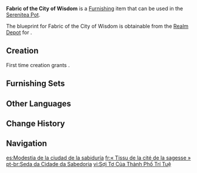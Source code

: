 {{Furnishing Infobox
|id             = 370726
|image          = Item Fabric of the City of Wisdom.png
|category       = Building
|subcategory    = Sumeru
|quality        = 3
|adeptal_energy = 60
|load           = 160
|reduced_load   = 79
|description    = A simple and rustic wooden house often found to the west of [[Sumeru City]]. It is structurally similar to the buildings in [[Vimara Village]]. Placing some leaves and hay on a [[Karmaphala Wood]] frame would yield this very cheap dwelling place. Many weavers spend years living in these houses, not due to poverty, but because they are already used to working in this kind of environment, and dislike spending time getting rid of new distractions after moving to a new place.
|mention        = 
|blueprint      = Realm Depot
|source1        = 
}}
'''Fabric of the City of Wisdom''' is a [[Furnishing]] item that can be used in the [[Serenitea Pot]].

The blueprint for Fabric of the City of Wisdom is obtainable from the [[Realm Depot]] for {{Item|Realm Currency|24|x=160}}.

==Creation==
First time creation grants {{Item|Trust|24|x=60}}.
{{Recipe
|type = Creation
|time = 14h
|Karmaphala Wood = 12
|sort = Karmaphala Wood
}}

==Furnishing Sets==
{{Craft Usage|type=Furnishing Set}}

==Other Languages==
{{Other Languages
|default_hidden = 1
|en      = Fabric of the City of Wisdom
|zhs     = 「智慧之城的丝缕」
|zhs_rm  = "Zhìhuì zhī Chéng de Sīlǚ"
|zht     = 「智慧之城的絲縷」
|zht_rm  = "Zhìhuì zhī Chéng de Sīlǚ"
|ja      = 「知恵の都の糸筋」
|ja_rm   = "Chie no Miyako no Itosuji"{{Assumed}}
|ko      = 「지혜의 성의 비단」
|ko_rm   = "Jihye-ui Seong-ui Bidan"
|es      = Modestia de la ciudad de la sabiduría
|fr      = «&nbsp;Tissu de la cité de la sagesse&nbsp;»
|ru      = Ткани города мудрости
|th      = "สายใยของเมืองแห่งปัญญา"
|th_rm   = 
|vi      = Sợi Tơ Của Thành Phố Trí Tuệ
|de      = „Die Seidengarne der Stadt der Weisheit“
|id      = Sulaman Sutra Kota Kebijaksanaan
|pt      = Seda da Cidade da Sabedoria
|tr      = Bilgelik Şehri Kumaşı
|it      = Stoffa della Città della Saggezza
}}

==Change History==
{{Change History|3.2}}

==Navigation==
{{Furnishing Navbox|exterior}}

[[es:Modestia de la ciudad de la sabiduría]]
[[fr:« Tissu de la cité de la sagesse »]]
[[pt-br:Seda da Cidade da Sabedoria]]
[[vi:Sợi Tơ Của Thành Phố Trí Tuệ]]